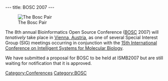 ---
title: BOSC 2007
---

[[Image:Pear.png|The Bosc Pair]]


The 8th annual Bioinformatics Open Source Conference ([[BOSC]] 2007) will ''tenatively'' take place in [[wp:Vienna, Austria|Vienna, Austria]], as one of several Special Interest Group (SIG) meetings occurring in conjunction with the [http://www.iscb.org/ismbeccb2007/ 15th International Conference on Intelligent Systems for Molecular Biology]. 

We have submitted a proposal for BOSC to be held at ISMB2007 but are still waiting for notification that it is approved.

[[Category:Conferences]] [[Category:BOSC]]